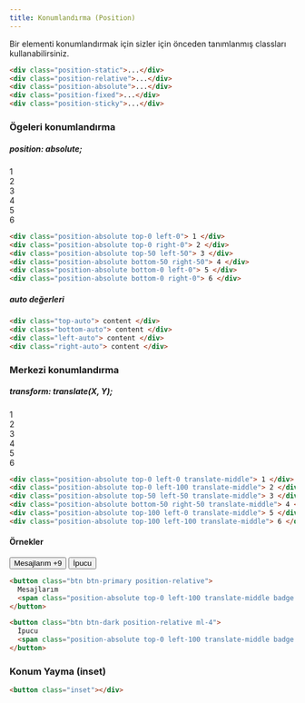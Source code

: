 ```yaml
---
title: Konumlandırma (Position)
---
```


Bir elementi konumlandırmak için sizler için önceden tanımlanmış classları kullanabilirsiniz.

```html
<div class="position-static">...</div>
<div class="position-relative">...</div>
<div class="position-absolute">...</div>
<div class="position-fixed">...</div>
<div class="position-sticky">...</div>
```

### Ögeleri konumlandırma

##### position: absolute;

<div class="v5-example-position-utils rounded bg-gray position-relative mb-2">
    <div class="v5-example-position bg-primary text-white rounded position-absolute top-0 left-0">
        1
    </div>
    <div class="v5-example-position bg-primary text-white rounded position-absolute top-0 right-0">
        2
    </div>
    <div class="v5-example-position bg-primary text-white rounded position-absolute top-50 left-50">
        3
    </div>
    <div class="v5-example-position bg-primary text-white rounded position-absolute bottom-50 right-50">
        4
    </div>
    <div class="v5-example-position bg-primary text-white rounded position-absolute bottom-0 left-0">
        5
    </div>
    <div class="v5-example-position bg-primary text-white rounded position-absolute bottom-0 right-0">
        6
    </div>
</div>

```html
<div class="position-absolute top-0 left-0"> 1 </div> 
<div class="position-absolute top-0 right-0"> 2 </div> 
<div class="position-absolute top-50 left-50"> 3 </div> 
<div class="position-absolute bottom-50 right-50"> 4 </div> 
<div class="position-absolute bottom-0 left-0"> 5 </div> 
<div class="position-absolute bottom-0 right-0"> 6 </div>
```

##### auto değerleri

```html
<div class="top-auto"> content </div>
<div class="bottom-auto"> content </div>
<div class="left-auto"> content </div>
<div class="right-auto"> content </div>
```

### Merkezi konumlandırma

##### transform: translate(X, Y);

<div class="v5-example-position-utils rounded bg-gray position-relative mb-2">
    <div class="v5-example-position bg-primary text-white rounded position-absolute top-0 left-0 translate-middle">
        1
    </div>
    <div class="v5-example-position bg-primary text-white rounded position-absolute top-0 left-100 translate-middle">
        2
    </div>
    <div class="v5-example-position bg-primary text-white rounded position-absolute top-50 left-50 translate-middle">
        3
    </div>
    <div class="v5-example-position bg-primary text-white rounded position-absolute bottom-50 right-50 translate-middle">
        4
    </div>
    <div class="v5-example-position bg-primary text-white rounded position-absolute top-100 left-0 translate-middle">
        5
    </div>
    <div class="v5-example-position bg-primary text-white rounded position-absolute top-100 left-100 translate-middle">
        6
    </div>
</div>

```html
<div class="position-absolute top-0 left-0 translate-middle"> 1 </div> 
<div class="position-absolute top-0 left-100 translate-middle"> 2 </div> 
<div class="position-absolute top-50 left-50 translate-middle"> 3 </div> 
<div class="position-absolute bottom-50 right-50 translate-middle"> 4 </div> 
<div class="position-absolute top-100 left-0 translate-middle"> 5 </div> 
<div class="position-absolute top-100 left-100 translate-middle"> 6 </div>
```

#### Örnekler

<div class="d-flex justify-content-around mb-2">
  <button class="btn btn-primary position-relative">
    Mesajlarım <span class="position-absolute top-0 left-100 translate-middle badge bg-dark">+9</span>
  </button>
  <button class="btn btn-dark position-relative ml-4">
    İpucu <span class="position-absolute top-0 left-100 translate-middle badge border border-light border-circle bg-danger p-1"></span>
  </button>
</div>

```html
<button class="btn btn-primary position-relative">
  Mesajlarım 
  <span class="position-absolute top-0 left-100 translate-middle badge bg-dark">+9</span>
</button>

<button class="btn btn-dark position-relative ml-4">
  İpucu 
  <span class="position-absolute top-0 left-100 translate-middle badge border border-light border-circle bg-danger p-1"></span>
</button>
```

### Konum Yayma (inset)

```html
<button class="inset"></div>
```
